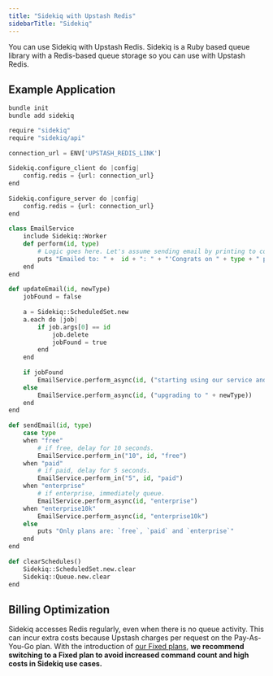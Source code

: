 ```yaml
---
title: "Sidekiq with Upstash Redis"
sidebarTitle: "Sidekiq"
---
```



You can use Sidekiq with Upstash Redis. Sidekiq is a Ruby based queue library with a Redis-based queue storage so you can use with Upstash Redis.

## Example Application

```bash
bundle init 
bundle add sidekiq
```


```python
require "sidekiq"
require "sidekiq/api"
 
connection_url = ENV['UPSTASH_REDIS_LINK']
 
Sidekiq.configure_client do |config|
    config.redis = {url: connection_url}
end
 
Sidekiq.configure_server do |config|
    config.redis = {url: connection_url}
end
 
class EmailService
    include Sidekiq::Worker
    def perform(id, type)
        # Logic goes here. Let's assume sending email by printing to console.
        puts "Emailed to: " +  id + ": " + "'Congrats on " + type + " plan.'"
    end
end
 
def updateEmail(id, newType)
    jobFound = false
 
    a = Sidekiq::ScheduledSet.new
    a.each do |job|
        if job.args[0] == id
            job.delete
            jobFound = true
        end
    end
 
    if jobFound
        EmailService.perform_async(id, ("starting using our service and upgrading it to " + newType))
    else
        EmailService.perform_async(id, ("upgrading to " + newType))
    end
end
 
def sendEmail(id, type)
    case type
    when "free"
        # if free, delay for 10 seconds.
        EmailService.perform_in("10", id, "free")
    when "paid"
        # if paid, delay for 5 seconds.
        EmailService.perform_in("5", id, "paid")
    when "enterprise"
        # if enterprise, immediately queue.
        EmailService.perform_async(id, "enterprise")
    when "enterprise10k"
        EmailService.perform_async(id, "enterprise10k")
    else
        puts "Only plans are: `free`, `paid` and `enterprise`"
    end
end
 
def clearSchedules()
    Sidekiq::ScheduledSet.new.clear
    Sidekiq::Queue.new.clear
end
```

## Billing Optimization
Sidekiq accesses Redis regularly, even when there is no queue activity. This can incur extra costs because Upstash charges per request on the Pay-As-You-Go plan. With the introduction of [our Fixed plans](https://upstash.com/docs/redis/overall/pricing#all-plans-and-limits), **we recommend switching to a Fixed plan to avoid increased command count and high costs in Sidekiq use cases.**







